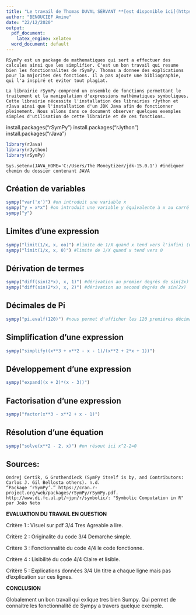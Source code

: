 ```yaml
---
title: "Le travail de Thomas DUVAL SERVANT **[est disponible ici](https://github.com/ThomasDServant/psbx/blob/main/gr01_servant_thomas_SYMPY.pdf)**"
author: "BENOUCIEF Amine"
date: "22/12/2020"
output:
  pdf_document:
    latex_engine: xelatex
  word_document: default
---
```

``` 
RSymPy est un package de mathematiques qui sert a effectuer des calcules ainsi que les simplifier. C'est un bon travail qui resume bien les fonctionnalites de rSymPy. Thomas a donnee des explications pour la majorites des fonctions. Il a pas ajoute une bibliographie, qui l'a inspiré et eviter tout plagiat. 

```

```
La librairie rSymPy comprend un ensemble de fonctions permettant le traitement et la manipulation d'expressions mathématiques symboliques. Cette librairie nécessite l'installation des librairies rJython et rJava ainsi que l'installation d'un JDK Java afin de fonctionner pleinement. Nous allons dans ce document observer quelques exemples simples d'utilisation de cette librairie et de ces fonctions. 
```

install.packages("rSymPy")
install.packages("rJython")
install.packages("rJava")

```r
library(rJava)
library(rJython)
library(rSymPy)
```

```
Sys.setenv(JAVA_HOME='C:/Users/The Moneytizer/jdk-15.0.1') #indiquer chemin du dossier contenant JAVA
```

## Création de variables
```r
sympy("var('x')") #on introduit une variable x
sympy("y = x*x") #on introduit une variable y équivalente à x au carré
sympy("y")
```

## Limites d'une expression
```r
sympy("limit(1/x, x, oo)") #limite de 1/X quand x tend vers l'infini (noté; "oo")
sympy("limit(1/x, x, 0)") #limite de 1/X quand x tend vers 0
```

## Dérivation de termes
```r
sympy("diff(sin(2*x), x, 1)") #dérivation au premier degrés de sin(2x)
sympy("diff(sin(2*x), x, 2)") #dérivation au second degrés de sin(2x)
```

## Décimales de Pi
```r
sympy("pi.evalf(120)") #nous permet d'afficher les 120 premières décimales de Pi
```

## Simplification d'une expression
```r
sympy("simplify((x**3 + x**2 - x - 1)/(x**2 + 2*x + 1))")
```

## Développement d'une expression
```r
sympy("expand((x + 2)*(x - 3))")
```

## Factorisation d'une expression
```r
sympy("factor(x**3 - x**2 + x - 1)")
```

## Résolution d'une équation
```r
sympy("solve(x**2 - 2, x)") #on résout ici x^2-2=0
```

## Sources:
```
Ondrej Certik, G Grothendieck (SymPy itself is by, and Contributors: Carlos J. Gil Bellosta others). n.d.
“Package ‘rSymPy’.” https://cran.r-project.org/web/packages/rSymPy/rSymPy.pdf.
http://www.di.fc.ul.pt/~jpn/r/symbolic/: "Symbolic Computation in R" par João Neto
```

**EVALUATION DU TRAVAIL EN QUESTION**

Critère 1 : Visuel sur pdf             3/4 Tres Agreable a lire. 

Critère 2 : Originalite du code        3/4 Demarche simple. 

Critère 3 : Fonctionnalité du code     4/4 le code fonctionne.

Critère 4 : Lisibilité du code         4/4 Claire et lisible.

Critère 5 : Explications données       3/4 Un titre a chaque ligne mais pas d'explication sur ces lignes. 

**CONCLUSION**

Globalement un bon travail qui exlique tres bien Sumpy. Qui permet de connaitre les fonctionnalité de Sympy a travers quelque exemple.   

